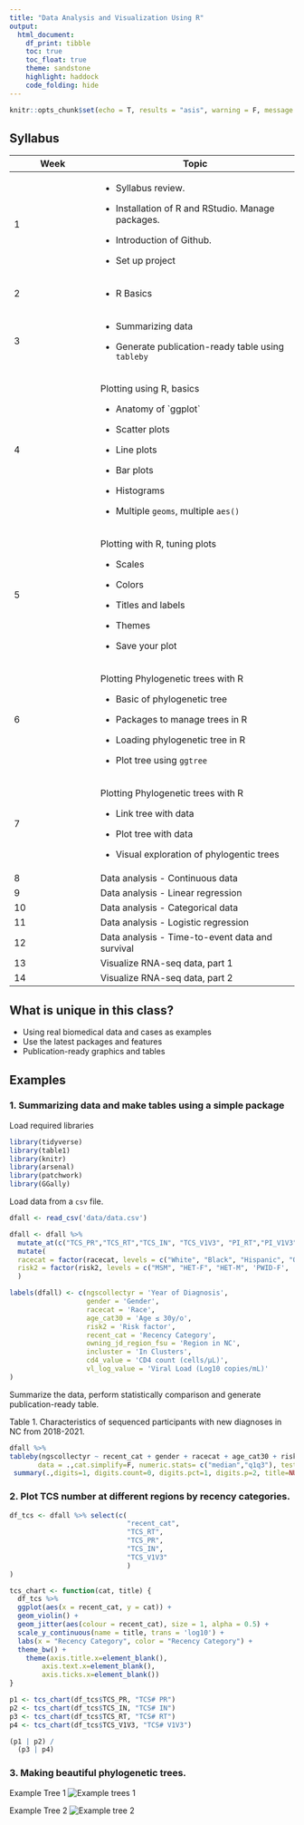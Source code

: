 ```yaml
---
title: "Data Analysis and Visualization Using R"
output:
  html_document:
    df_print: tibble
    toc: true
    toc_float: true
    theme: sandstone
    highlight: haddock
    code_folding: hide
---
```


```r
knitr::opts_chunk$set(echo = T, results = "asis", warning = F, message = F)
```

## Syllabus

+-----------------------+------------------------------------------------------+
| Week                  | Topic                                                |
+=======================+======================================================+
| 1                     | -   Syllabus review.                                 |
|                       |                                                      |
|                       | -   Installation of R and RStudio. Manage packages.  |
|                       |                                                      |
|                       | -   Introduction of Github.                          |
|                       |                                                      |
|                       | -   Set up project                                   |
+-----------------------+------------------------------------------------------+
| 2                     | -   R Basics                                         |
+-----------------------+------------------------------------------------------+
| 3                     | -   Summarizing data                                 |
|                       |                                                      |
|                       | -   Generate publication-ready table using `tableby` |
+-----------------------+------------------------------------------------------+
| 4                     | Plotting using R, basics                             |
|                       |                                                      |
|                       | -   Anatomy of \`ggplot\`                            |
|                       |                                                      |
|                       | -   Scatter plots                                    |
|                       |                                                      |
|                       | -   Line plots                                       |
|                       |                                                      |
|                       | -   Bar plots                                        |
|                       |                                                      |
|                       | -   Histograms                                       |
|                       |                                                      |
|                       | -   Multiple `geoms`, multiple `aes()`               |
+-----------------------+------------------------------------------------------+
| 5                     | Plotting with R, tuning plots                        |
|                       |                                                      |
|                       | -   Scales                                           |
|                       |                                                      |
|                       | -   Colors                                           |
|                       |                                                      |
|                       | -   Titles and labels                                |
|                       |                                                      |
|                       | -   Themes                                           |
|                       |                                                      |
|                       | -   Save your plot                                   |
+-----------------------+------------------------------------------------------+
| 6                     | Plotting Phylogenetic trees with R                   |
|                       |                                                      |
|                       | -   Basic of phylogenetic tree                       |
|                       |                                                      |
|                       | -   Packages to manage trees in R                    |
|                       |                                                      |
|                       | -   Loading phylogenetic tree in R                   |
|                       |                                                      |
|                       | -   Plot tree using `ggtree`                         |
+-----------------------+------------------------------------------------------+
| 7                     | Plotting Phylogenetic trees with R                   |
|                       |                                                      |
|                       | -   Link tree with data                              |
|                       |                                                      |
|                       | -   Plot tree with data                              |
|                       |                                                      |
|                       | -   Visual exploration of phylogentic trees          |
+-----------------------+------------------------------------------------------+
| 8                     | Data analysis - Continuous data                      |
+-----------------------+------------------------------------------------------+
| 9                     | Data analysis - Linear regression                    |
+-----------------------+------------------------------------------------------+
| 10                    | Data analysis - Categorical data                     |
+-----------------------+------------------------------------------------------+
| 11                    | Data analysis - Logistic regression                  |
+-----------------------+------------------------------------------------------+
| 12                    | Data analysis - Time-to-event data and survival      |
+-----------------------+------------------------------------------------------+
| 13                    | Visualize RNA-seq data, part 1                       |
+-----------------------+------------------------------------------------------+
| 14                    | Visualize RNA-seq data, part 2                       |
+-----------------------+------------------------------------------------------+

## What is unique in this class?

-   Using real biomedical data and cases as examples
-   Use the latest packages and features
-   Publication-ready graphics and tables

## Examples

### 1. Summarizing data and make tables using a simple package

Load required libraries

```r
library(tidyverse)
library(table1)
library(knitr)
library(arsenal)
library(patchwork)
library(GGally)
```

Load data from a `csv` file.

```r
dfall <- read_csv('data/data.csv')

dfall <- dfall %>% 
  mutate_at(c("TCS_PR","TCS_RT","TCS_IN", "TCS_V1V3", "PI_RT","PI_V1V3","DIST20_RT", "DIST20_V1V3"), funs(as.numeric)) %>% 
  mutate(
  racecat = factor(racecat, levels = c("White", "Black", "Hispanic", "Other/Unkn")),
  risk2 = factor(risk2, levels = c("MSM", "HET-F", "HET-M", 'PWID-F', 'PWID-M', 'OTHER/UNKN'))
  )

labels(dfall) <- c(ngscollectyr = 'Year of Diagnosis', 
                   gender = 'Gender',
                   racecat = 'Race',
                   age_cat30 = 'Age ≤ 30y/o',
                   risk2 = 'Risk factor',
                   recent_cat = 'Recency Category',
                   owning_jd_region_fsu = 'Region in NC',
                   incluster = 'In Clusters',
                   cd4_value = 'CD4 count (cells/µL)',
                   vl_log_value = 'Viral Load (Log10 copies/mL)'
)

```

Summarize the data, perform statistically comparison and generate publication-ready table.

Table 1. Characteristics of sequenced participants with new diagnoses in NC from 2018-2021.

```r

dfall %>% 
tableby(ngscollectyr ~ recent_cat + gender + racecat + age_cat30 + risk2 + owning_jd_region_fsu + incluster + cd4_value + vl_log_value, 
       data = .,cat.simplify=F, numeric.stats= c("median","q1q3"), test=T) %>% 
 summary(.,digits=1, digits.count=0, digits.pct=1, digits.p=2, title=NULL)


```

### 2. Plot TCS number at different regions by recency categories.

```r
df_tcs <- dfall %>% select(c(
                             "recent_cat",
                             "TCS_RT",
                             "TCS_PR",
                             "TCS_IN",
                             "TCS_V1V3"
                             )
)

tcs_chart <- function(cat, title) {
  df_tcs %>% 
  ggplot(aes(x = recent_cat, y = cat)) + 
  geom_violin() + 
  geom_jitter(aes(colour = recent_cat), size = 1, alpha = 0.5) + 
  scale_y_continuous(name = title, trans = 'log10') +
  labs(x = "Recency Category", color = "Recency Category") + 
  theme_bw() + 
    theme(axis.title.x=element_blank(),
        axis.text.x=element_blank(),
        axis.ticks.x=element_blank())
}

p1 <- tcs_chart(df_tcs$TCS_PR, "TCS# PR")
p2 <- tcs_chart(df_tcs$TCS_IN, "TCS# IN")
p3 <- tcs_chart(df_tcs$TCS_RT, "TCS# RT")
p4 <- tcs_chart(df_tcs$TCS_V1V3, "TCS# V1V3")

(p1 | p2) /
  (p3 | p4)


```

### 3. Making beautiful phylogenetic trees.

Example Tree 1 ![Example trees 1](./img/msaplot-1.png)

Example Tree 2 ![Example tree 2](./img/tree2.png)
